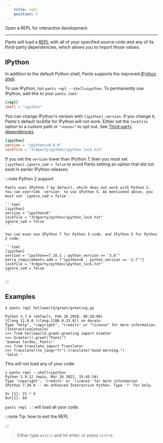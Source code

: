 ```yaml
---
    title: repl
    position: 5
---
```


Open a REPL for interactive development.

---

Pants will load a [REPL](https://en.wikipedia.org/wiki/REPL) with all of your specified source code and any of its third-party dependencies, which allows you to import those values.

## IPython

In addition to the default Python shell, Pants supports the improved [IPython shell](https://ipython.org).

To use IPython, run `pants repl --shell=ipython`. To permanently use IPython, add this to your `pants.toml`:

```toml title="pants.toml"
[repl]
shell = "ipython"
```

You can change IPython's version with `[ipython].version`. If you change it, Pants's default lockfile for IPython will not work. Either set the `lockfile` option to a custom path or `"<none>"` to opt-out. See [Third-party dependencies](../python-overview/third-party-dependencies.mdx#tool-lockfiles).

```toml title="pants.toml"
[ipython]
version = "ipython>=8.0.0"
lockfile = "3rdparty/python/ipython_lock.txt"
```

If you set the `version` lower than IPython 7, then you must set `[ipython].ignore_cwd = false` to avoid Pants setting an option that did not exist in earlier IPython releases.

:::note Python 2 support

    Pants uses IPython 7 by default, which does not work with Python 2. You can override `version` to use IPython 5. As mentioned above, you must set `ignore_cwd = false`.

    ```toml
    [ipython]
    version = "ipython<6"
    lockfile = "3rdparty/python/ipython_lock.txt"
    ignore_cwd = false
    ```

    You can even use IPython 7 for Python 3 code, and IPython 5 for Python 2 code:

    ```toml
    [ipython]
    version = "ipython==7.16.1 ; python_version >= '3.6'"
    extra_requirements.add = ["ipython<6 ; python_version == '2.7'"]
    lockfile = "3rdparty/python/ipython_lock.txt"
    ignore_cwd = false
    ```

:::

## Examples

```text title="Shell"
$ pants repl helloworld/greet/greeting.py

Python 3.7.6 (default, Feb 26 2020, 08:28:08)
[Clang 11.0.0 (clang-1100.0.33.8)] on darwin
Type "help", "copyright", "credits" or "license" for more information.
(InteractiveConsole)
>>> from helloworld.greet.greeting import Greeter
>>> Greeter().greet("Pants")
'buenas tardes, Pants!'
>>> from translate import Translator
>>> Translator(to_lang="fr").translate("Good morning.")
'Salut.'
```

This will not load any of your code:

```text title="Shell"
❯ pants repl --shell=ipython
Python 3.9.12 (main, Mar 26 2022, 15:45:34)
Type 'copyright', 'credits' or 'license' for more information
IPython 7.34.0 -- An enhanced Interactive Python. Type '?' for help.

In [1]: 21 * 4
Out[1]: 84
```

`pants repl ::` will load all your code.

:::note Tip: how to exit the REPL

:::

> Either type `exit()` and hit enter, or press `ctrl+d`.


